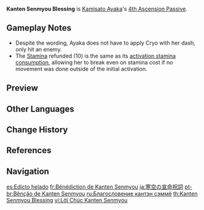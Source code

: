 {{Talent Infobox
|image         = Talent Kanten Senmyou Blessing.png
|character     = Kamisato Ayaka
|type          = 4th Ascension Passive
|info          = When the Cryo application at the end of [[Kamisato Art: Senho]] hits an opponent, Kamisato Ayaka gains the following effects:
*Restores 10 [[Stamina]]
*Gains 18% {{Color|Cryo DMG Bonus}} for 10s.
|utility1      = Cryo DMG Bonus
|utility2      = Stamina Recovery
}}
'''Kanten Senmyou Blessing''' is [[Kamisato Ayaka]]'s [[4th Ascension Passive]].

==Gameplay Notes==
*Despite the wording, Ayaka does not have to apply Cryo with her dash, only hit an enemy.
*The [[Stamina]] refunded (10) is the same as its [[Kamisato Art: Senho|activation stamina consumption]], allowing her to break even on stamina cost if no movement was done outside of the initial activation.

==Preview==
{{Preview
|file=Kanten Senmyou Blessing Preview
}}
{{Clr}}

==Other Languages==
{{Other Languages
|en      = Kanten Senmyou Blessing
|zhs     = 寒天宣命祝词
|zhs_rm  = Hántiān Xuānmìng Zhùcí
|zht     = 寒天宣命祝詞
|zht_rm  = Hántiān Xuānmìng Zhùcí
|zh_tl   = Ritual Prayer Edict of Wintry Sky
|zhja_note = {{zh|宣命|rm=Xuānmìng}}/{{ja|宣命|rm=Senmyou}} refers to "an imperial edict written in a classical grandiose style."
|ja      = 寒空の宣命祝詞
|ja_rm   = Tenkan no Senmyou Norito<ref>YouTube: [https://youtu.be/R7uBLW2SWHg&t=2m15s {{ja|【原神】チュートリアル動画　神里綾華「鶴舞氷華」（ナレーション 津田健次郎ver.）}}] (Timestamp: 2m15s)</ref>
|ja_tl   = Ritual Prayer Edict of Wintry Sky
|ja_note = While the reading of {{ja|寒空}} in Kamisato Ayaka's Japanese Collected Miscellany is ''tenkan'', this is not a possible reading of these kanji. One possible reading would be ''samuzora''.
|ko      = {{tt|한천선명|寒天宣命}} {{tt|축사|祝詞}}
|ko_tl   = Ritual Prayer Edict of Cold Sky
|es      = Edicto helado
|es_tl   = Icy Edict
|fr      = Bénédiction de Kanten Senmyou
|fr_tl   = Blessing of Kanten Senmyou
|ru      = Благословение кантэн сэммё
|ru_tl   = Kanten Senmyou Blessing
|th      = Kanten Senmyou Blessing
|vi      = Lời Chúc Kanten Senmyou
|vi_tl   = 
|de      = Kanten-Senmyou-Segen
|de_tl   = Kanten Senmyou Blessing
|id      = Kanten Senmyou Blessing
|pt      = Bênção de Kanten Senmyou
|pt_tl   = 
|tr      = Kanten Senmyou Lütfu
|tr_tl   = Kanten Senmyou Blessing
|it      = Benedizione Kanten Senmyou
|it_tl   = Kanten Senmyou Blessing
}}

==Change History==
{{Change History|2.0}}

==References==
{{Reflist}}

==Navigation==
{{Talent Navbox|Kamisato Ayaka}}

[[es:Edicto helado]]
[[fr:Bénédiction de Kanten Senmyou]]
[[ja:寒空の宣命祝詞]]
[[pt-br:Bênção de Kanten Senmyou]]
[[ru:Благословение кантэн сэммё]]
[[th:Kanten Senmyou Blessing]]
[[vi:Lời Chúc Kanten Senmyou]]